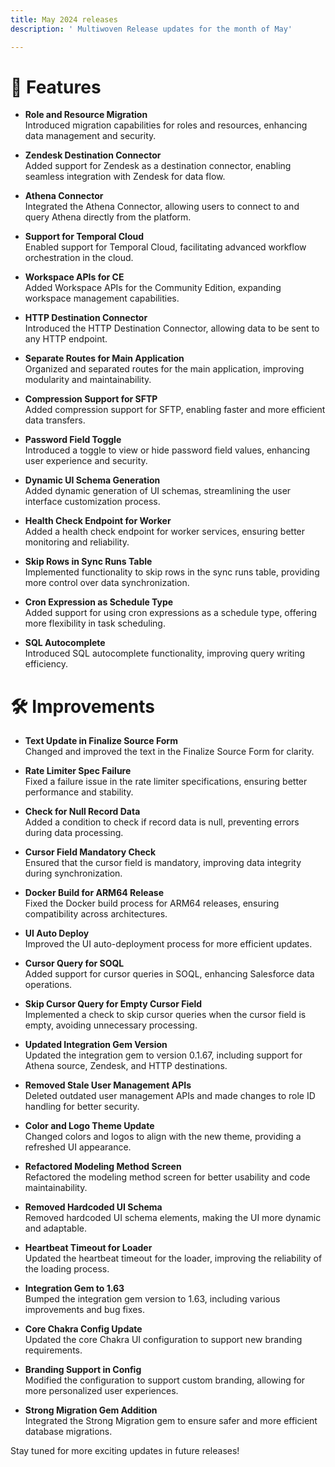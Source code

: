 ```yaml
---
title: May 2024 releases
description: ' Multiwoven Release updates for the month of May'

---
```



# 🚀 Features

- **Role and Resource Migration**  
  Introduced migration capabilities for roles and resources, enhancing data management and security.

- **Zendesk Destination Connector**  
  Added support for Zendesk as a destination connector, enabling seamless integration with Zendesk for data flow.

- **Athena Connector**  
  Integrated the Athena Connector, allowing users to connect to and query Athena directly from the platform.

- **Support for Temporal Cloud**  
  Enabled support for Temporal Cloud, facilitating advanced workflow orchestration in the cloud.

- **Workspace APIs for CE**  
  Added Workspace APIs for the Community Edition, expanding workspace management capabilities.

- **HTTP Destination Connector**  
  Introduced the HTTP Destination Connector, allowing data to be sent to any HTTP endpoint.

- **Separate Routes for Main Application**  
  Organized and separated routes for the main application, improving modularity and maintainability.

- **Compression Support for SFTP**  
  Added compression support for SFTP, enabling faster and more efficient data transfers.

- **Password Field Toggle**  
  Introduced a toggle to view or hide password field values, enhancing user experience and security.

- **Dynamic UI Schema Generation**  
  Added dynamic generation of UI schemas, streamlining the user interface customization process.

- **Health Check Endpoint for Worker**  
  Added a health check endpoint for worker services, ensuring better monitoring and reliability.

- **Skip Rows in Sync Runs Table**  
  Implemented functionality to skip rows in the sync runs table, providing more control over data synchronization.

- **Cron Expression as Schedule Type**  
  Added support for using cron expressions as a schedule type, offering more flexibility in task scheduling.

- **SQL Autocomplete**  
  Introduced SQL autocomplete functionality, improving query writing efficiency.




# 🛠️ Improvements

- **Text Update in Finalize Source Form**  
  Changed and improved the text in the Finalize Source Form for clarity.

- **Rate Limiter Spec Failure**  
  Fixed a failure issue in the rate limiter specifications, ensuring better performance and stability.

- **Check for Null Record Data**  
  Added a condition to check if record data is null, preventing errors during data processing.

- **Cursor Field Mandatory Check**  
  Ensured that the cursor field is mandatory, improving data integrity during synchronization.

- **Docker Build for ARM64 Release**  
  Fixed the Docker build process for ARM64 releases, ensuring compatibility across architectures.

- **UI Auto Deploy**  
  Improved the UI auto-deployment process for more efficient updates.

- **Cursor Query for SOQL**  
  Added support for cursor queries in SOQL, enhancing Salesforce data operations.

- **Skip Cursor Query for Empty Cursor Field**  
  Implemented a check to skip cursor queries when the cursor field is empty, avoiding unnecessary processing.

- **Updated Integration Gem Version**  
  Updated the integration gem to version 0.1.67, including support for Athena source, Zendesk, and HTTP destinations.

- **Removed Stale User Management APIs**  
  Deleted outdated user management APIs and made changes to role ID handling for better security.

- **Color and Logo Theme Update**  
  Changed colors and logos to align with the new theme, providing a refreshed UI appearance.

- **Refactored Modeling Method Screen**  
  Refactored the modeling method screen for better usability and code maintainability.

- **Removed Hardcoded UI Schema**  
  Removed hardcoded UI schema elements, making the UI more dynamic and adaptable.

- **Heartbeat Timeout for Loader**  
  Updated the heartbeat timeout for the loader, improving the reliability of the loading process.

- **Integration Gem to 1.63**  
  Bumped the integration gem version to 1.63, including various improvements and bug fixes.

- **Core Chakra Config Update**  
  Updated the core Chakra UI configuration to support new branding requirements.

- **Branding Support in Config**  
  Modified the configuration to support custom branding, allowing for more personalized user experiences.

- **Strong Migration Gem Addition**  
  Integrated the Strong Migration gem to ensure safer and more efficient database migrations.

<Note>Stay tuned for more exciting updates in future releases!</Note>
